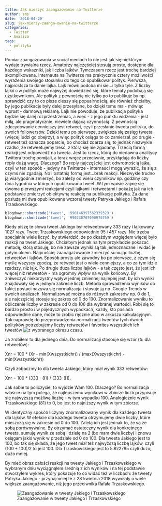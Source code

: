 ```yaml
---
title: Jak mierzyć zaangażowanie na Twitterze
author: sms
date: '2018-04-29'
slug: jak-mierzy-zaanga-owanie-na-twitterze
categories:
  - Twitter
  - Analiza
tags:
  - polityka
---
```

Pomiar zaangażowania w social mediach to nie jest jak się niektórym wydaje trywialna rzecz. Amatorzy najczęściej stosują proste, dostępne dla każdego wskaźniki, jak liczba lajków. Tymczasem rzecz jest trochę bardziej skomplikowana.
Internauta na Twitterze ma praktycznie cztery możliwości wyrażenia swojego stosunku do tego co opublikował polityk. Pierwsza, najprostsza to danie lajka. Lajk mówi: podoba mi sie...i tylko tyle. Z liczby lajkó☺w polityk może najwyżej dowiedzieć się, które tematy podobają się użytkownikom. Ale polityk z pewnością nie tylko po to publikuje by np. sprawdzić czy to co pisze cieszy się popualrnością, ale również chciałby, by jego publikacje były dalej przesyłane, bo dzięki temu ma  - mówiąc wprost - darmową reklamę. Lajk nie powoduje, że publikacja polityka będzie się dalej rozprzestrzeniać, a więc - z jego punktu widzenia - jest miłą, ale pragmatycznie, niewiele dającą czynnością. 
Z pewnością zdecydowanie cenniejszy jest retweet, czyli przesłanie tweeta polityka, do swoich followersów. Dzieki temu po pierwsze, zwiększa się zasięg tweeta (więcej ludzi go obejrzy), a więc polityk osiąga to co zamierzał. po drugie - retweet też oznacza poparcie, bo chociaż zdarza się, to jednak niezwykle rzadko, że retweetujemy treść, z którą się nie zgadamy.
Trzecią formą reakcji jest odpowiedź na tweeta. Jest to rzecz, którą do niedawna analitycy Twittera trochę pomijali, a teraz wręcz przeciwnie, przykłądają do liczby reply dużą wagę. Dlaczego? Bo reply najczęściej jest odwrotnością lajka, czyli w ten sposób - jedyny na Twitterze - internauci mogą wyrazić, że się z czymś nie zgadają. 
No i ostatnią formą jest...brak reakcji. Niezwykle trudno ją wiarygodnie zmierzyć, bo zależy od wielu czynników np. godziny czy dnia tygodnia w których opublikowano tweet. 
W tym wpisie zajmę się dwoma pierwszymi reakcjami czyli lajkami i retweetami i pokażę jak na ich podstawie zmierzyć obiektywną reakcję na publikację polityka. Za dane posłużą mi dwa opublikowane wczoraj tweety Patryka Jakiego i Rafała Trzaskowskiego. 

```r
blogdown::shortcode('tweet', '990146397562339329')
blogdown::shortcode('tweet', '990230707090976769')

```

Kiedy piszę te słowa tweet Jakiego był retweetowany 333 razy i lajkowany 1027 razy. Tweet Trzaskowskiego odpowiednio 95 i 457 razy. Nie trzeba specjalnie wiele liczyć, by stwierdzić, że po dkażdym względem więcej było reakcji na tweet Jakiego. Chciałbym jednak na tym przykładzie pokazać metodę, którą stosuję, bo nie zawsze wyniki są tak jednoznaczne i widać je gołym okiem.
Najprościej zaanagażowanie zmierzyć sumując liczbę retweetów i lajków. Sposób prosty ale zawodny bo po pierwsze, z czym się myślę wszyscy zgodzą, że retweet jest o wiele cenniejszy, a co za tym idzie rzadszy, niż lajk. Po drugie duża liczba lajków - a tak często jest, że jest ich więcej niż retweetów - ma ogromny wpływ na wynik końcowy. By zniweczyć niekorzystny wpływ jednej zmiennej najlepiej jest, by ich wyniki znajdowały się w jednym zakresie liczb. Metoda sprowadzenia wyników do takiej postaci nazywa się normalizacja i stosuje ją np. Google Trends w swoich analizach.
Normalizować można do różnych zakresów np. 0 do 1, ale najczęściej stosuje się zakres od 0 do 100. Znormalizowanie wyniku to obliczenie liczby w zakresie od 0 do 100 dla wybranej wartości. Robi się to bardzo prosto i w pojedycznych wypadkach, każdy, kto posiada odpowiednie dane, może to zrobic ręcznie albo w arkuszu kalkulacyjnym. Tak naprawdę do przeprowadzenia normalizacji tweetów tych dwóch polityków potrzebujemy liczby retweetów i favorites wszystkich ich tweetów ![z wybranego okresu czasu.](images/tabela_wyniki_jaki_trzaskowski.png) 

Ja zrobiłem to dla jednego dnia. 
Do normalizacji stosouje się wzór (tu dla retweetów):

Xnr = 100 * (Xr - min(Xwszystkichr)) / (max(Xwszystkichr) - min(Xwszystkichr))

Czyli zobaczmy to dla tweeta Jakiego, który miał wynik 333 retweetów:

Xnr = 100 * (333 - 81) / (333-81).

Jak sobie to policzyćie, to wyjdzie Wam 100. Dlaczego? Bo normalizacja właśnie na tym polega, że najlepszemu wynikowi w zbiorze liczb przypisuje się najwyższą możliwą liczbę - w tym wypadku 100. Analogicznie wynik Trzaskowskiego (81) to 0, bo jest to najniższy wynik w tym zbiorze.

W identyczny sposób liczymy znormalizowany wynik dla każdego tweeta dla lajków. W efekcie dla każdego tweeta otrzymujemy dwie liczby, które mieszczą się w zakresie od 0 do 100. Zaletą ich jest jednak to, że są ze sobą porównywalne. By otrzymać ostateczny wynik dla konkretnego tweeta, sumuję wynik ze sobą i dzielę na 2 (bo mam dwie liczby) i znowu osiągam jakiś wynik w przedziale od 0 do 100. Dla tweeta Jakiego jest to 100, bo tak się składa, że jego tweet miał też najwyższą liczbę lajków, czyli (100 + 100)/2 to jest 100. Dla Trzaskowskiego jest to 5.822785 czyli dużo, dużo mniej. 

By mieć obraz całości reakcji na tweety Jakiego i Trzaskowskiego w wybranym dniu wyciągnąłem średnią z ich wyników i na tej podstawie stworzyłem wykres, który pokazuje to co widać też w liczbach: że tweety Patryka Jakiego - przynajmniej te z 28 kwietnia 2018 wywołały o wiele większe zaangażowanie, niż jego przeciwnika Rafała Trzaskowskiego.

![Zaangażowanie w tweety Jakiego i Trzaskowskiego](images/jaki_vs_czaskowski_reakcje.png)


